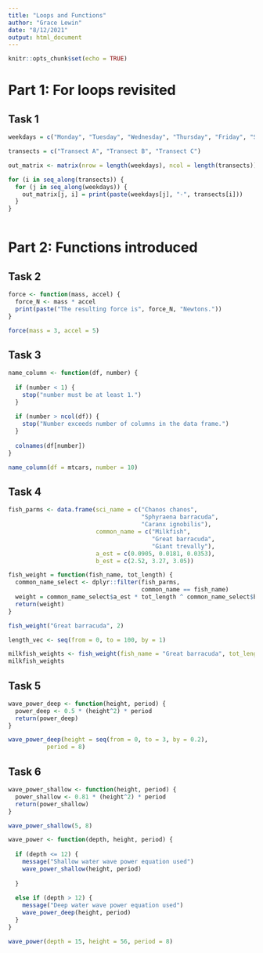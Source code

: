```yaml
---
title: "Loops and Functions"
author: "Grace Lewin"
date: "8/12/2021"
output: html_document
---
```


```r
knitr::opts_chunk$set(echo = TRUE)
```

# Part 1: For loops revisited

## Task 1

```r
weekdays = c("Monday", "Tuesday", "Wednesday", "Thursday", "Friday", "Saturday", "Sunday")

transects = c("Transect A", "Transect B", "Transect C")

out_matrix <- matrix(nrow = length(weekdays), ncol = length(transects))

for (i in seq_along(transects)) {
  for (j in seq_along(weekdays)) {
    out_matrix[j, i] = print(paste(weekdays[j], "-", transects[i]))
  }
}
  
```

# Part 2: Functions introduced

## Task 2

```r
force <- function(mass, accel) {
  force_N <- mass * accel
  print(paste("The resulting force is", force_N, "Newtons."))
}

force(mass = 3, accel = 5)
```

## Task 3

```r
name_column <- function(df, number) {
  
  if (number < 1) {
    stop("number must be at least 1.")
  }
  
  if (number > ncol(df)) {
    stop("Number exceeds number of columns in the data frame.")
  }
  
  colnames(df[number])
}

name_column(df = mtcars, number = 10)
```

## Task 4

```r
fish_parms <- data.frame(sci_name = c("Chanos chanos", 
                                      "Sphyraena barracuda",
                                      "Caranx ignobilis"),
                         common_name = c("Milkfish", 
                                         "Great barracuda",
                                         "Giant trevally"),
                         a_est = c(0.0905, 0.0181, 0.0353),
                         b_est = c(2.52, 3.27, 3.05))

fish_weight = function(fish_name, tot_length) {
  common_name_select <- dplyr::filter(fish_parms,
                                      common_name == fish_name)
  weight = common_name_select$a_est * tot_length ^ common_name_select$b_est
  return(weight)
}

fish_weight("Great barracuda", 2)

length_vec <- seq(from = 0, to = 100, by = 1)

milkfish_weights <- fish_weight(fish_name = "Great barracuda", tot_length = length_vec)
milkfish_weights
```

## Task 5

```r
wave_power_deep <- function(height, period) {
  power_deep <- 0.5 * (height^2) * period
  return(power_deep)
}

wave_power_deep(height = seq(from = 0, to = 3, by = 0.2), 
           period = 8)
```

## Task 6

```r
wave_power_shallow <- function(height, period) {
  power_shallow <- 0.81 * (height^2) * period
  return(power_shallow)
}

wave_power_shallow(5, 8)

wave_power <- function(depth, height, period) {
  
  if (depth <= 12) {
    message("Shallow water wave power equation used")
    wave_power_shallow(height, period)
    
  }
  
  else if (depth > 12) {
    message("Deep water wave power equation used")
    wave_power_deep(height, period)
  }
}

wave_power(depth = 15, height = 56, period = 8)


```









